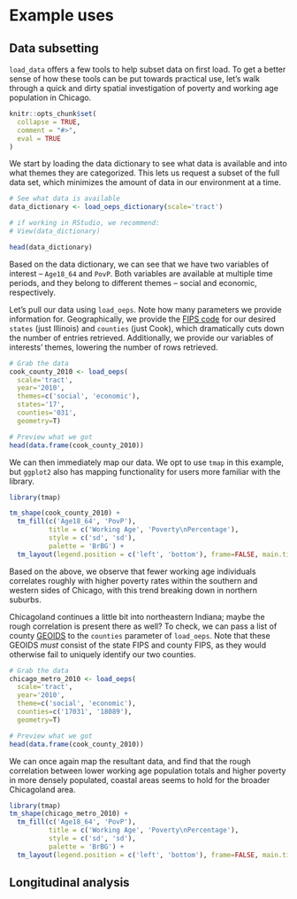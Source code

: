# Example uses


## Data subsetting

`load_data` offers a few tools to help subset data on first load. To get a better sense of how these tools can be put towards practical use, let's walk through a quick and dirty spatial investigation of poverty and working age population in Chicago.

```r
knitr::opts_chunk$set(
  collapse = TRUE,
  comment = "#>",
  eval = TRUE
)
```

We start by loading the data dictionary to see what data is available and into what themes they are categorized. This lets us request a subset of the full data set, which minimizes the amount of data in our environment at a time. 

```r
# See what data is available
data_dictionary <- load_oeps_dictionary(scale='tract')

# if working in RStudio, we recommend:
# View(data_dictionary)

head(data_dictionary)
```

Based on the data dictionary, we can see that we have two variables of interest -- `Age18_64` and `PovP`. Both variables are available at multiple time periods, and they belong to different themes -- social and economic, respectively.

Let's pull our data using `load_oeps`. Note how many parameters we provide information for. Geographically, we provide the [FIPS code](https://transition.fcc.gov/oet/info/maps/census/fips/fips.txt) for our desired ``states`` (just Illinois) and ``counties`` (just Cook), which dramatically cuts down the number of entries retrieved. Additionally, we provide our variables of interests' themes, lowering the number of rows retrieved.

```r
# Grab the data
cook_county_2010 <- load_oeps(
  scale='tract', 
  year='2010', 
  themes=c('social', 'economic'), 
  states='17', 
  counties='031',
  geometry=T)

# Preview what we got
head(data.frame(cook_county_2010))
```

We can then immediately map our data. We opt to use `tmap` in this example, but `ggplot2` also has mapping functionality for users more familiar with the library.

```r
library(tmap)

tm_shape(cook_county_2010) + 
  tm_fill(c('Age18_64', 'PovP'), 
          title = c('Working Age', 'Poverty\nPercentage'),
          style = c('sd', 'sd'),
          palette = 'BrBG') + 
  tm_layout(legend.position = c('left', 'bottom'), frame=FALSE, main.title = 'Fewer workers correlates with higher poverty in Cook')
```

Based on the above, we observe that fewer working age individuals correlates roughly with higher poverty rates within the southern and western sides of Chicago, with this trend breaking down in northern suburbs. 

Chicagoland continues a little bit into northeastern Indiana; maybe the rough correlation is present there as well? To check, we can pass a list of county [GEOIDS](https://www.census.gov/programs-surveys/geography/guidance/geo-identifiers.html) to the `counties` parameter of `load_oeps`. Note that these GEOIDS _must_ consist of the state FIPS and county FIPS, as they would otherwise fail to uniquely identify our two counties.

```r
# Grab the data
chicago_metro_2010 <- load_oeps(
  scale='tract', 
  year='2010', 
  theme=c('social', 'economic'), 
  counties=c('17031', '18089'),
  geometry=T)

# Preview what we got
head(data.frame(cook_county_2010))
```

We can once again map the resultant data, and find that the rough correlation between lower working age population totals and higher poverty in more densely populated, coastal areas seems to hold for the broader Chicagoland area.

```r
library(tmap)
tm_shape(chicago_metro_2010) + 
  tm_fill(c('Age18_64', 'PovP'), 
          title = c('Working Age', 'Poverty\nPercentage'),
          style = c('sd', 'sd'),
          palette = 'BrBG') + 
  tm_layout(legend.position = c('left', 'bottom'), frame=FALSE, main.title = 'Fewer workers correlates with higher poverty near Chi')
```

## Longitudinal analysis
